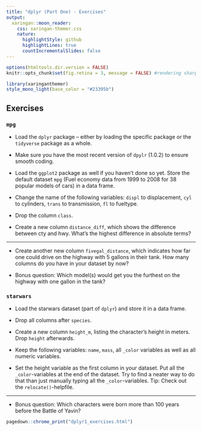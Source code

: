 ```yaml
---
title: "dplyr (Part One) - Exercises"
output:
  xaringan::moon_reader:
    css: xaringan-themer.css
    nature:
      highlightStyle: github
      highlightLines: true
      countIncrementalSlides: false
---
```


```r
options(htmltools.dir.version = FALSE)
knitr::opts_chunk$set(fig.retina = 3, message = FALSE) #rendering sharp plots / not showing messages
```

```r
library(xaringanthemer)
style_mono_light(base_color = "#23395b")
```

## Exercises

### `mpg`

- Load the `dplyr` package – either by loading the specific package or the `tidyverse` package as a whole.

- Make sure you have the most recent version of `dpylr` (1.0.2) to ensure smooth coding.
 
- Load the `ggplot2` package as well if you haven’t done so yet. Store the default dataset `mpg` (Fuel economy data from 1999 to 2008 for 38 popular models of cars) in a data frame.
 
- Change the name of the following variables: `displ` to displacement, `cyl` to cylinders, `trans` to transmission, `fl` to fueltype.

- Drop the column `class`.

- Create a new column `distance_diff`, which shows the difference between cty and hwy. What's the highest difference in absolute terms?

---

- Create another new column `fivegal_distance`, which indicates how far one could drive on the highway with 5 gallons in their tank. How many columns do you have in your dataset by now?

- Bonus question: Which model(s) would get you the furthest on the highway with one gallon in the tank? 

### `starwars`

- Load the starwars dataset (part of `dplyr`) and store it in a data frame.

- Drop all columns after `species`.

- Create a new column `height_m`, listing the character’s height in meters. Drop `height` afterwards.

- Keep the following variables: `name`, `mass`, all `_color` variables as well as all numeric variables.

- Set the height variable as the first column in your dataset. Put all the `_color`-variables at the end of the dataset. Try to find a neater way to do that than just manually typing all the `_color`-variables. Tip: Check out the `relocate()`-helpfile.

---

- Bonus question: Which characters were born more than 100 years before the Battle of Yavin?

```r
pagedown::chrome_print("dplyr1_exercises.html")
```



